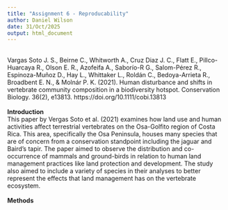 ```yaml
---
title: "Assignment 6 - Reproducability"
author: Daniel Wilson
date: 31/Oct/2025
output: html_document
---
```

\
Vargas Soto J. S., Beirne C., Whitworth A., Cruz Diaz J. C., Flatt E., Pillco-Huarcaya R., Olson E. R., Azofeifa A., Saborío-R G., Salom-Pérez R., Espinoza-Muñoz D., Hay L., Whittaker L., Roldán C., Bedoya-Arrieta R., Broadbent E. N., & Molnár P. K. (2021). Human disturbance and shifts in vertebrate community composition in a biodiversity hotspot. Conservation Biology. 36(2), e13813. https://doi.org/10.1111/cobi.13813  
\
**Introduction**\
This paper by Vergas Soto et al. (2021) examines how land use and human activities affect terrestrial vertebrates on the Osa-Golfito region of Costa Rica. This area, specifically the Osa Peninsula, houses many species that are of concern from a conservation standpoint including the jaguar and Baird’s tapir. The paper aimed to observe the distribution and co-occurrence of mammals and ground-birds in relation to human land management practices like land protection and development. The study also aimed to include a variety of species in their analyses to better represent the effects that land management has on the vertebrate ecosystem. \
\
**Methods**\